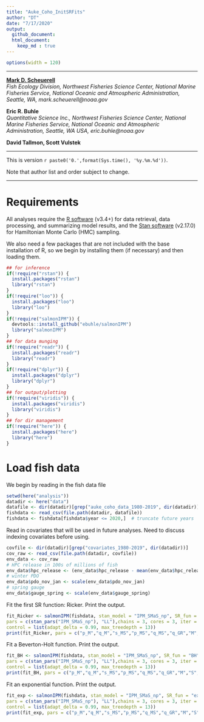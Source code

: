 ```yaml
---
title: "Auke_Coho_InitSRFits"
author: "DT"
date: "7/17/2020"
output: 
  github_document:
  html_document:
    keep_md : true
---
```


```r
options(width = 120)
```

***

[__Mark D. Scheuerell__](https://faculty.washington.edu/scheuerl/)  
_Fish Ecology Division, Northwest Fisheries Science Center, National Marine Fisheries Service, National Oceanic and Atmospheric Administration, Seattle, WA, mark.scheuerell@noaa.gov_


__Eric R. Buhle__  
_Quantitative Science Inc., Northwest Fisheries Science Center, National Marine Fisheries Service, National Oceanic and Atmospheric Administration, Seattle, WA USA, eric.buhle@noaa.gov_

__David Tallmon, Scott Vulstek__

***

This is version `r paste0('0.',format(Sys.time(), '%y.%m.%d'))`.

Note that author list and order subject to change.

***

# Requirements
All analyses require the [R software](https://cran.r-project.org/) (v3.4+) for data retrieval, data processing, and summarizing model results, and the [Stan software](http://mc-stan.org/) (v2.17.0) for Hamiltonian Monte Carlo (HMC) sampling.

We also need a few packages that are not included with the base installation of R, so we begin by installing them (if necessary) and then loading them.

```r
## for inference
if(!require("rstan")) {
  install.packages("rstan")
  library("rstan")
}
if(!require("loo")) {
  install.packages("loo")
  library("loo")
}
if(!require("salmonIPM")) {
  devtools::install_github("ebuhle/salmonIPM")
  library("salmonIPM")
}
## for data munging
if(!require("readr")) {
  install.packages("readr")
  library("readr")
}
if(!require("dplyr")) {
  install.packages("dplyr")
  library("dplyr")
}
## for output/plotting
if(!require("viridis")) {
  install.packages("viridis")
  library("viridis")
}
## for dir management
if(!require("here")) {
  install.packages("here")
  library("here")
}
```

# Load fish data

We begin by reading in the fish data file 
```r
setwd(here("analysis"))
datadir <- here("data")
datafile <- dir(datadir)[grep("auke_coho_data_1980-2019", dir(datadir))]
fishdata <- read_csv(file.path(datadir, datafile))
fishdata <- fishdata[fishdata$year <= 2020,]  # truncate future years
```

Read in covariates that will be used in future analyses.
Need to discuss indexing covariates before using.
```r
covfile <- dir(datadir)[grep("covariates_1980-2019", dir(datadir))]
cov_raw <- read_csv(file.path(datadir, covfile))
env_data <- cov_raw
# HPC release in 100s of millions of fish
env_data$hpc_release <- (env_data$hpc_release - mean(env_data$hpc_release))/1e8
# winter PDO
env_data$pdo_nov_jan <- scale(env_data$pdo_nov_jan)
# spring gauge
env_data$gauge_spring <- scale(env_data$gauge_spring)
```

Fit the first SR function: Ricker. Print the output.
```r
fit_Ricker <- salmonIPM(fishdata, stan_model = "IPM_SMaS_np", SR_fun = "Ricker",
pars = c(stan_pars("IPM_SMaS_np"), "LL"),chains = 3, cores = 3, iter = 1000, warmup = 500,
control = list(adapt_delta = 0.99, max_treedepth = 13))
print(fit_Ricker, pars = c("p_M","q_M","s_MS","p_MS","q_MS","q_GR","M","S","R","LL"), include = FALSE, probs = c(0.025,0.5,0.975))
```

Fit a Beverton-Holt function.  Print the output.
```r
fit_BH <- salmonIPM(fishdata, stan_model = "IPM_SMaS_np", SR_fun = "BH",
pars = c(stan_pars("IPM_SMaS_np"), "LL"),chains = 3, cores = 3, iter = 1000, warmup = 500,
control = list(adapt_delta = 0.99, max_treedepth = 13))
print(fit_BH, pars = c("p_M","q_M","s_MS","p_MS","q_MS","q_GR","M","S","R","LL"), include = FALSE, probs = c(0.025,0.5,0.975))
```

Fit an exponential function.  Print the output.
```r
fit_exp <- salmonIPM(fishdata, stan_model = "IPM_SMaS_np", SR_fun = "exp",
pars = c(stan_pars("IPM_SMaS_np"), "LL"),chains = 3, cores = 3, iter = 1000, warmup = 500,
control = list(adapt_delta = 0.99, max_treedepth = 13))
print(fit_exp, pars = c("p_M","q_M","s_MS","p_MS","q_MS","q_GR","M","S","R","LL"), include = FALSE, probs = c(0.025,0.5,0.975))
```


